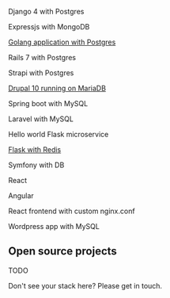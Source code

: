 Django 4 with Postgres

Expressjs with MongoDB

[Golang application with Postgres](golang-postgres)

Rails 7 with Postgres

Strapi with Postgres

[Drupal 10 running on MariaDB](drupal-10)

Spring boot with MySQL

Laravel with MySQL

Hello world Flask microservice

[Flask with Redis](flask-redis)

Symfony with DB

React

Angular

React frontend with custom nginx.conf

Wordpress app with MySQL


## Open source projects

TODO

Don't see your stack here? Please get in touch.
